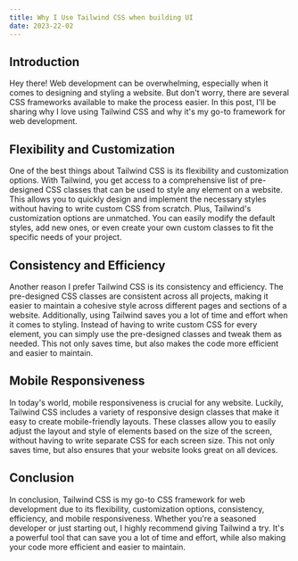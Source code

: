 ```yaml
---
title: Why I Use Tailwind CSS when building UI
date: 2023-22-02
---
```


## Introduction

Hey there! Web development can be overwhelming, especially when it comes to designing and styling a website. But don't worry, there are several CSS frameworks available to make the process easier. In this post, I'll be sharing why I love using Tailwind CSS and why it's my go-to framework for web development.

## Flexibility and Customization

One of the best things about Tailwind CSS is its flexibility and customization options. With Tailwind, you get access to a comprehensive list of pre-designed CSS classes that can be used to style any element on a website. This allows you to quickly design and implement the necessary styles without having to write custom CSS from scratch. Plus, Tailwind's customization options are unmatched. You can easily modify the default styles, add new ones, or even create your own custom classes to fit the specific needs of your project.

## Consistency and Efficiency

Another reason I prefer Tailwind CSS is its consistency and efficiency. The pre-designed CSS classes are consistent across all projects, making it easier to maintain a cohesive style across different pages and sections of a website. Additionally, using Tailwind saves you a lot of time and effort when it comes to styling. Instead of having to write custom CSS for every element, you can simply use the pre-designed classes and tweak them as needed. This not only saves time, but also makes the code more efficient and easier to maintain.

## Mobile Responsiveness

In today's world, mobile responsiveness is crucial for any website. Luckily, Tailwind CSS includes a variety of responsive design classes that make it easy to create mobile-friendly layouts. These classes allow you to easily adjust the layout and style of elements based on the size of the screen, without having to write separate CSS for each screen size. This not only saves time, but also ensures that your website looks great on all devices.

## Conclusion

In conclusion, Tailwind CSS is my go-to CSS framework for web development due to its flexibility, customization options, consistency, efficiency, and mobile responsiveness. Whether you're a seasoned developer or just starting out, I highly recommend giving Tailwind a try. It's a powerful tool that can save you a lot of time and effort, while also making your code more efficient and easier to maintain.
